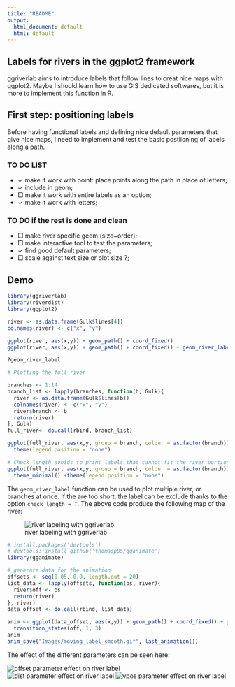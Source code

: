 ```yaml
---
title: "README"
output:
  html_document: default
  html: default
---
```


## Labels for rivers in the ggplot2 framework

ggriverlab aims to introduce labels that follow lines to creat nice maps with ggplot2.
Maybe I should learn how to use GIS dedicated softwares, but it is more to implement this function in R.

## First step: positioning labels

Before having functional labels and defining nice default parameters that give nice maps, I need to implement and test the basic postiioning of labels along a path.



### TO DO LIST

- $\checkmark$ make it work with point: place points along the path in place of letters;
- $\checkmark$ include in geom;
- $\Box$ make it work with entire labels as an option;
- $\checkmark$ make it work with letters;


### TO DO if the rest is done and clean

- $\Box$ make river specific geom (size~order);
- $\Box$ make interactive tool to test the parameters; 
- $\checkmark$ find good default parameters;
- $\Box$ scale against text size or plot size ?;


## Demo

```r
library(ggriverlab)
library(riverdist)
library(ggplot2)

river <- as.data.frame(Gulk$lines[4])
colnames(river) <- c("x", "y")

ggplot(river, aes(x,y)) + geom_path() + coord_fixed()
ggplot(river, aes(x,y)) + geom_path() + coord_fixed() + geom_river_label(aes(label = "Gulk", offset = 0.24), reverse = F)

?geom_river_label

# Plotting the full river

branches <- 1:14
branch_list <- lapply(branches, function(b, Gulk){
  river <- as.data.frame(Gulk$lines[b])
  colnames(river) <- c("x", "y")
  river$branch <- b
  return(river)
}, Gulk)
full_river<- do.call(rbind, branch_list)

ggplot(full_river, aes(x,y, group = branch, colour = as.factor(branch))) + geom_path() + coord_fixed() + geom_river_label(aes(label = "Gulk"), check_length = F) +
  theme(legend.position = "none")

# Check_length avoids to print labels that cannot fit the river portion.
ggplot(full_river, aes(x,y, group = branch, colour = as.factor(branch))) + geom_path() + coord_fixed() + geom_river_label(aes(label = "Gulk"), check_length = T) +
  theme_minimal() +theme(legend.position = "none")


```

The `geom_river_label` function can be used to plot multiple river, or branches at once. If the are too short, the label can be exclude thanks to the option `check_length = T`. The above code produce the following map of the river:

![river labeling with ggriverlab](https://github.com/Clement-Viguier/ggriverlab/blob/master/Images/river_branches.png)


```r
# install.packages('devtools')
# devtools::install_github('thomasp85/gganimate')
library(gganimate)

# generate data for the animation
offsets <- seq(0.05, 0.9, length.out = 20)
list_data <- lapply(offsets, function(os, river){
  river$off <- os
  return(river)
}, river)
data_offset <- do.call(rbind, list_data)

anim <- ggplot(data_offset, aes(x,y)) + geom_path() + coord_fixed() + geom_river_label(aes(label = "Gulk", offset = off), relative = T, check_length = F, reverse = F)+
  transition_states(off, 1, 3)
anim
anim_save("Images/moving_label_smooth.gif", last_animation())
```

The effect of the different parameters can be seen here:

![offset parameter effect on river label](https://github.com/Clement-Viguier/ggriverlab/blob/master/Images/moving_label_offset.gif)
![dist parameter effect on river label](https://github.com/Clement-Viguier/ggriverlab/blob/master/Images/moving_label_dist.gif)
![vpos parameter effect on river label](https://github.com/Clement-Viguier/ggriverlab/blob/master/Images/moving_label_vpos.gif)
